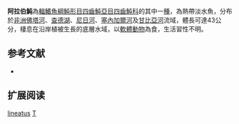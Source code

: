 {{Speciesbox
| name = 阿拉伯魨
| image = TetraodonLineatus.JPG
| image_width = 250px
| status = LC
| status_system = IUCN3.1 
| genus = Tetraodon
| species = lineatus
| authority = [[Linnaeus|Linnaeus]], 1758
| synonyms = *''Tetraodon lineatus lineatus, Linnaeus, 1758''
*''Tetraodon lineatum, Linnaeus, 1758''
*''Tetraodon fahaka, Hasselquist, 1762''
*''Crayracion fahaca, Hasselquist, 1762''
*''Tetraodon fahaka fahaka, Hasselquist, 1762''
*''Tetrodon physa, Geoffroy Saint-Hilaire, 1809''
*''Tetraodon physa, Geoffroy Saint-Hilaire, 1809''
*''Tetrodon strigosus, Bennett, 1834''
}}
'''阿拉伯魨'''為[[輻鰭魚綱|輻鰭魚綱]][[魨形目|魨形目]][[四齒魨亞目|四齒魨亞目]][[四齒魨科|四齒魨科]]的其中一[[種|種]]，為熱帶淡水魚，分布於[[非洲|非洲]][[佛塔河|佛塔河]]、[[查德湖|查德湖]]、[[尼日河|尼日河]]、[[塞內加爾河|塞內加爾河]]及[[甘比亞河|甘比亞河]]流域，體長可達43公分，棲息在沿岸植被生長的底層水域，以[[軟體動物|軟體動物]]為食，生活習性不明。

==参考文献==
*{{FishBase_species|genus=Tetraodon|species=lineatus|year=2014|month=3}}

== 扩展阅读 ==
{{refbegin}}
{{wikispecies-inline|Tetraodon lineatus|阿拉伯魨}}
{{refend}}
{{Taxonbar|from=Q2419159}}

[[Category:魨屬|lineatus]]
[[Category:1758年描述的魚類|T]]


{{魚類小作品}}